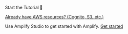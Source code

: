 <br />
<InternalLinkButton href="/start/getting-started/setup">
  <span slot="text">Start the Tutorial 🚀</span>
</InternalLinkButton>

[Already have AWS resources? (Cognito, S3, etc.)](/lib/project-setup/use-existing-resources)

Use Amplify Studio to get started with Amplify. [Get started](https://sandbox.amplifyapp.com/getting-started)
